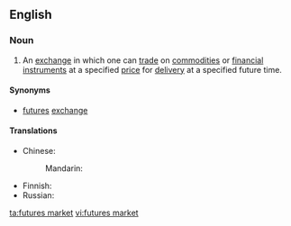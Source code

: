 ==English==
{{wikipedia}}

===Noun===
{{en-noun}}

# {{lb|en|trading|economics|finance}} An [[exchange]] in which one can [[trade]] on [[commodity|commodities]] or [[financial instrument]]s at a specified [[price]] for [[delivery]] at a specified future time.

====Synonyms====
* [[futures]] [[exchange]]

====Translations====
{{trans-top|exchange for financial futures}}
* Chinese:
*: Mandarin: {{t-needed|cmn}}
{{trans-mid}}
* Finnish: {{t|fi|futuuripörssi}}
* Russian: {{t-needed|ru}}
{{trans-bottom}}

[[ta:futures market]]
[[vi:futures market]]